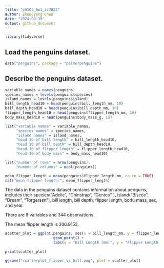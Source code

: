 ```yaml
---
title: "p8105_hw1_zc2822"
author: Zhengyong Chen
date: "2024-09-19"
output: github_document
---
```


```r
library(tidyverse)
```

## Load the penguins dataset.

```r
data("penguins", package = "palmerpenguins")
```

## Describe the penguins dataset.

```r
variable_names = names(penguins)
species_names = levels(penguins$species)
island_names = levels(penguins$island)
bill_length_head10 = head(penguins$bill_length_mm, 10)
bill_depth_head10 = head(penguins$bill_depth_mm, 10)
flipper_length_head10 = head(penguins$flipper_length_mm, 10)
body_mass_head10 = head(penguins$body_mass_g, 10)

list("variable names" = variable_names,
     "species names" = species_names,
     "island names" = island_names,
     "head 10 of bill length" = bill_length_head10,
     "head 10 of bill depth" = bill_depth_head10,
     "head 10 of flipper length" = flipper_length_head10,
     "head 10 of body mass" = body_mass_head10)
```


```r
list("number of rows" = nrow(penguins),
     "number of columns" = ncol(penguins))
```

```r
mean_flipper_length = mean(penguins$flipper_length_mm, na.rm = TRUE)
cat("mean flipper length:", mean_flipper_length)
```

The data in the penguins dataset contains information about penguins, includes their species("Adelie", "Chinstrap", "Gentoo" ), island("Biscoe", "Dream", "Torgersen"), bill length, bill depth, flipper length, bodu mass, sex, and year. 

There are 8 variables and 344 observations.

The mean flipper length is 200.9152.

```r
scatter_plot = ggplot(penguins, aes(x = bill_length_mm, y = flipper_length_mm, color = species)) +
                      geom_point() +
                      labs(x = "Bill Length (mm)", y = "Flipper Length (mm)")
                      
print(scatter_plot)

ggsave("scatterplot_flipper_vs_bill.png", plot = scatter_plot)
```



